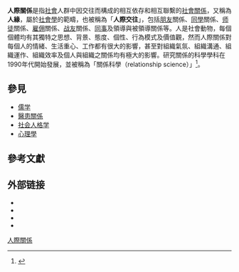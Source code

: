 {{refimprove|time=2014-08-15T13:47:31+00:00}}
{{confused|社交}}
{{親近關係}}
'''人際關係'''是指[[社會|社會]]人群中因交往而構成的相互依存和相互聯繫的[[社會關係|社會關係]]，又稱為'''人緣'''，屬於[[社會學|社會學]]的範疇，也被稱為「'''人際交往'''」，包括[[朋友|朋友]]關係、[[同學|同學]]關係、[[师徒|师徒]]關係、[[雇佣|雇佣]]關係、[[战友|战友]]關係、[[同事|同事]]及領導與被領導關係等。人是社會動物，每個個體均有其獨特之思想、背景、態度、個性、行為模式及價值觀，然而人際關係對每個人的情緒、生活重心、工作都有很大的影響，甚至對組織氣氛、組織溝通、組織運作、組織效率及個人與組織之關係均有極大的影響。研究關係的科學學科在1990年代開始發展，並被稱為「關係科學（relationship science）」<ref>{{Cite journal|title=The greening of relationship science.|url=http://doi.apa.org/getdoi.cfm?doi=10.1037/0003-066X.54.4.260|last=Berscheid|first=Ellen|date=1999|journal=American Psychologist|issue=4|doi=10.1037/0003-066X.54.4.260|volume=54|pages=260–266|language=en|issn=1935-990X}}</ref>。

== 參見 ==
* [[儒学|儒学]]
* [[醫患關係|醫患關係]]
* [[社会人格学|社会人格学]]
* [[心理學|心理學]]

== 參考文獻 ==
<references />

== 外部链接 ==
* {{commons category inline|Relationships}}
* {{wiktionary-inline|interpersonal}}
* {{wikiquote-inline}}
* {{wikiversity-inline|interpersonal relationships}}

{{Authority control}}

{{DEFAULTSORT:Interpersonal Relationship}}
[[Category:人際關係|]]